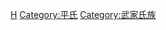 {{Commonscat|Hōjō clan}}

[[Category:伊豆國|H]]
[[Category:平氏|Category:平氏]]
[[Category:武家氏族|Category:武家氏族]]
